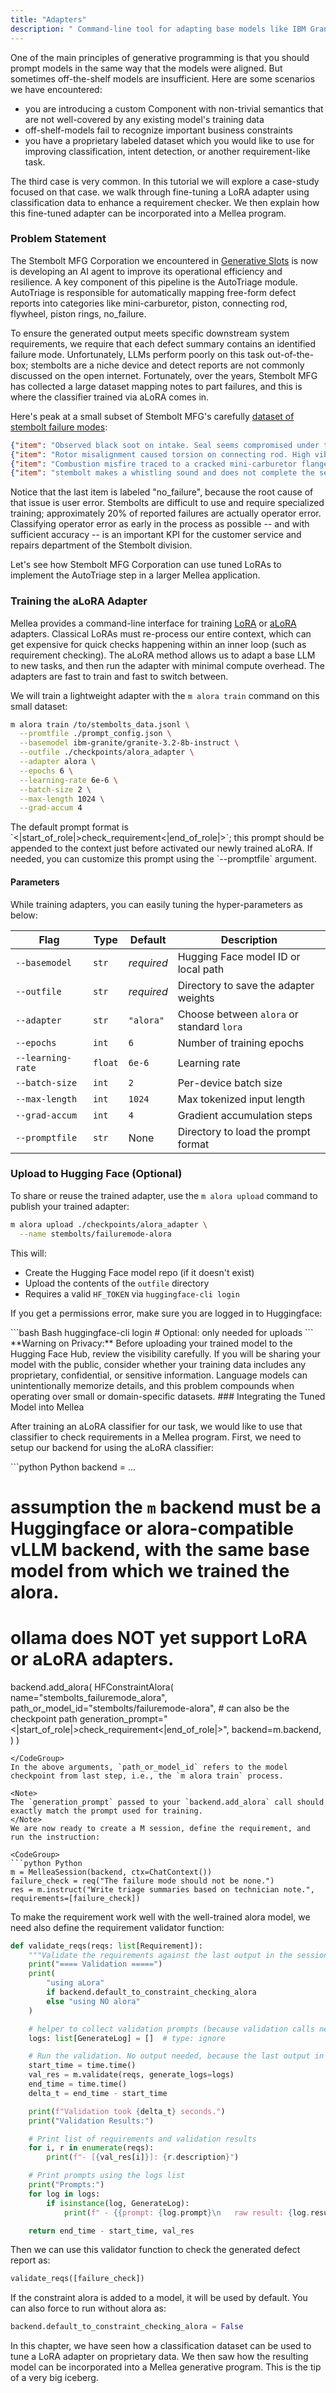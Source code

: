 ```yaml
---
title: "Adapters"
description: " Command-line tool for adapting base models like IBM Granite to custom tasks."
---
```


One of the main principles of generative programming is that you should prompt models in the same way that the models were aligned. But sometimes off-the-shelf models are insufficient. Here are some scenarios we have encountered:

- you are introducing a custom Component with non-trivial semantics that are not well-covered by any existing model's training data
- off-shelf-models fail to recognize important business constraints
- you have a proprietary labeled dataset which you would like to use for improving classification, intent detection, or another requirement-like task.

The third case is very common. In this tutorial we will explore a case-study focused on that case. we walk through fine-tuning a LoRA adapter using classification data to enhance a requirement checker. We then explain how this fine-tuned adapter can be incorporated into a Mellea program.

### Problem Statement

The Stembolt MFG Corporation we encountered in [Generative Slots](/core-concept/generative-slots) is now is developing an AI agent to improve its operational efficiency and resilience. A key component of this pipeline is the AutoTriage module. AutoTriage is responsible for automatically mapping free-form defect reports into categories like mini-carburetor, piston, connecting rod, flywheel, piston rings, no_failure.

To ensure the generated output meets specific downstream system requirements, we require that each defect summary contains an identified failure mode. Unfortunately, LLMs perform poorly on this task out-of-the-box; stembolts are a niche device and detect reports are not commonly discussed on the open internet. Fortunately, over the years, Stembolt MFG has collected a large dataset mapping notes to part failures, and this is where the classifier trained via aLoRA comes in.

Here's peak at a small subset of Stembolt MFG's carefully [dataset of stembolt failure modes](https://github.com/generative-computing/mellea/blob/main/docs/examples/aLora/stembolt_failure_dataset.jsonl):

<CodeGroup>

```json JSON
{"item": "Observed black soot on intake. Seal seems compromised under thermal load.", "label": "piston rings"}
{"item": "Rotor misalignment caused torsion on connecting rod. High vibration at 3100 RPM.", "label": "connecting rod"}
{"item": "Combustion misfire traced to a cracked mini-carburetor flange.", "label": "mini-carburetor"}
{"item": "stembolt makes a whistling sound and does not complete the sealing process", "label": "no_failure"}
```

</CodeGroup>

Notice that the last item is labeled "no_failure", because the root cause of that issue is user error. Stembolts are difficult to use and require specialized training; approximately 20% of reported failures are actually operator error. Classifying operator error as early in the process as possible -- and with sufficient accuracy -- is an important KPI for the customer service and repairs department of the Stembolt division.

Let's see how Stembolt MFG Corporation can use tuned LoRAs to implement the AutoTriage step in a larger Mellea application.

### Training the aLoRA Adapter

Mellea provides a command-line interface for training [LoRA](https://arxiv.org/abs/2106.09685) or [aLoRA](https://github.com/IBM/activated-lora) adapters. Classical LoRAs must re-process our entire context, which can get expensive for quick checks happening within an inner loop (such as requirement checking). The aLoRA method allows us to adapt a base LLM to new tasks, and then run the adapter with minimal compute overhead. The adapters are fast to train and fast to switch between.

We will train a lightweight adapter with the `m alora train` command on this small dataset:

<CodeGroup>

```bash Bash
m alora train /to/stembolts_data.jsonl \
  --promtfile ./prompt_config.json \
  --basemodel ibm-granite/granite-3.2-8b-instruct \
  --outfile ./checkpoints/alora_adapter \
  --adapter alora \
  --epochs 6 \
  --learning-rate 6e-6 \
  --batch-size 2 \
  --max-length 1024 \
  --grad-accum 4
```

</CodeGroup>
The default prompt format is `<|start_of_role|>check_requirement<|end_of_role|>`; this prompt should be appended to the context just before activated our newly trained aLoRA. If needed, you can customize this prompt using the `--promptfile` argument.

#### Parameters

While training adapters, you can easily tuning the hyper-parameters as below:

| Flag              | Type    | Default    | Description                               |
| ----------------- | ------- | ---------- | ----------------------------------------- |
| `--basemodel`     | `str`   | _required_ | Hugging Face model ID or local path       |
| `--outfile`       | `str`   | _required_ | Directory to save the adapter weights     |
| `--adapter`       | `str`   | `"alora"`  | Choose between `alora` or standard `lora` |
| `--epochs`        | `int`   | `6`        | Number of training epochs                 |
| `--learning-rate` | `float` | `6e-6`     | Learning rate                             |
| `--batch-size`    | `int`   | `2`        | Per-device batch size                     |
| `--max-length`    | `int`   | `1024`     | Max tokenized input length                |
| `--grad-accum`    | `int`   | `4`        | Gradient accumulation steps               |
| `--promptfile`    | `str`   | None       | Directory to load the prompt format       |

### Upload to Hugging Face (Optional)

To share or reuse the trained adapter, use the `m alora upload` command to publish your trained adapter:

<CodeGroup>

```bash Bash
m alora upload ./checkpoints/alora_adapter \
  --name stembolts/failuremode-alora
```

</CodeGroup>
This will:

- Create the Hugging Face model repo (if it doesn't exist)
- Upload the contents of the `outfile` directory
- Requires a valid `HF_TOKEN` via `huggingface-cli login`

If you get a permissions error, make sure you are logged in to Huggingface:

<CodeGroup>
  ```bash Bash huggingface-cli login # Optional: only needed for uploads ```
</CodeGroup>

<Note>
  **Warning on Privacy:** Before uploading your trained model to the Hugging
  Face Hub, review the visibility carefully. If you will be sharing your model
  with the public, consider whether your training data includes any proprietary,
  confidential, or sensitive information. Language models can unintentionally
  memorize details, and this problem compounds when operating over small or
  domain-specific datasets.
</Note>
### Integrating the Tuned Model into Mellea

After training an aLoRA classifier for our task, we would like to use that classifier to check requirements in a Mellea program. First, we need to setup our backend for using the aLoRA classifier:

<CodeGroup>
```python Python
backend = ...

# assumption the `m` backend must be a Huggingface or alora-compatible vLLM backend, with the same base model from which we trained the alora.

# ollama does NOT yet support LoRA or aLoRA adapters.

backend.add_alora(
  HFConstraintAlora(
   name="stembolts_failuremode_alora",
   path_or_model_id="stembolts/failuremode-alora", # can also be the checkpoint path
   generation_prompt="<|start_of_role|>check_requirement<|end_of_role|>",
   backend=m.backend,
  )
)

```
</CodeGroup>
In the above arguments, `path_or_model_id` refers to the model checkpoint from last step, i.e., the `m alora train` process.

<Note>
The `generation_prompt` passed to your `backend.add_alora` call should exactly match the prompt used for training.
</Note>
We are now ready to create a M session, define the requirement, and run the instruction:

<CodeGroup>
```python Python
m = MelleaSession(backend, ctx=ChatContext())
failure_check = req("The failure mode should not be none.")
res = m.instruct("Write triage summaries based on technician note.", requirements=[failure_check])
```

</CodeGroup>

To make the requirement work well with the well-trained alora model, we need also define the requirement validator function:

<CodeGroup>

```python Python
def validate_reqs(reqs: list[Requirement]):
    """Validate the requirements against the last output in the session."""
    print("==== Validation =====")
    print(
        "using aLora"
        if backend.default_to_constraint_checking_alora
        else "using NO alora"
    )

    # helper to collect validation prompts (because validation calls never get added to session contexts).
    logs: list[GenerateLog] = []  # type: ignore

    # Run the validation. No output needed, because the last output in "m" will be used. Timing added.
    start_time = time.time()
    val_res = m.validate(reqs, generate_logs=logs)
    end_time = time.time()
    delta_t = end_time - start_time

    print(f"Validation took {delta_t} seconds.")
    print("Validation Results:")

    # Print list of requirements and validation results
    for i, r in enumerate(reqs):
        print(f"- [{val_res[i]}]: {r.description}")

    # Print prompts using the logs list
    print("Prompts:")
    for log in logs:
        if isinstance(log, GenerateLog):
            print(f" - {{prompt: {log.prompt}\n   raw result: {log.result.value} }}")  # type: ignore

    return end_time - start_time, val_res
```

</CodeGroup>
Then we can use this validator function to check the generated defect report as:

<CodeGroup>

```python Python
validate_reqs([failure_check])
```

</CodeGroup>

If the constraint alora is added to a model, it will be used by default. You can also force to run without alora as:

<CodeGroup>

  ```python Python
  backend.default_to_constraint_checking_alora = False
  ```

</CodeGroup>
In this chapter, we have seen how a classification dataset can be used to tune a
LoRA adapter on proprietary data. We then saw how the resulting model can be incorporated into a Mellea generative program. This is the tip of a very big iceberg.
